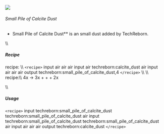 ![](/mods/techreborn/small_pile_of_calcite_dust.png)

###### Small Pile of Calcite Dust

- Small Pile of Calcite Dust** is an small dust added by
        TechReborn.

\\\\

##### Recipe

<Mcitem id="minecraft:crafting_table"/> recipe: \\\\
`<recipe>` input air air air input air techreborn:calcite_dust
air input air air air output techreborn:small_pile_of_calcite_dust,4
`</recipe>` \\\\ \\\\
<Mcitem id="techreborn:industrial_centrifuge"/>
recipe:\\\\ 4x <Mcitem id="minecraft:lapis_lazuli"/>
-\> 3x <Mcitem id="techreborn:lazurite_dust"/> +
<Mcitem id="techreborn:small_pile_of_pyrite_dust"/> +
<Mcitem id="techreborn:small_pile_of_calcite_dust"/> +
2x
<Mcitem id="techreborn:small_pile_of_sodalite_dust"/>

\\\\

##### Usage

`<recipe>` input techreborn:small_pile_of_calcite_dust
techreborn:small_pile_of_calcite_dust air input
techreborn:small_pile_of_calcite_dust
techreborn:small_pile_of_calcite_dust air input air air air output
techreborn:calcite_dust `</recipe>`
